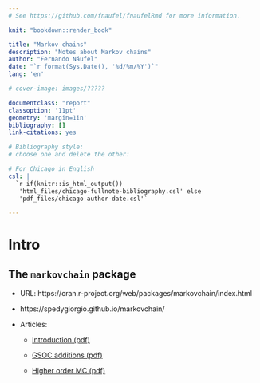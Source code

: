 ```yaml
--- 
# See https://github.com/fnaufel/fnaufelRmd for more information.

knit: "bookdown::render_book"

title: "Markov chains"
description: "Notes about Markov chains"
author: "Fernando Náufel"
date: "`r format(Sys.Date(), '%d/%m/%Y')`"
lang: 'en'

# cover-image: images/?????

documentclass: "report"
classoption: '11pt'
geometry: 'margin=1in'
bibliography: []
link-citations: yes

# Bibliography style: 
# choose one and delete the other:

# For Chicago in English
csl: |
  `r if(knitr::is_html_output())
   'html_files/chicago-fullnote-bibliography.csl' else
   'pdf_files/chicago-author-date.csl'`

---
```


# Intro {-}


## The `markovchain` package {-}

* URL: https://cran.r-project.org/web/packages/markovchain/index.html

* https://spedygiorgio.github.io/markovchain/

* Articles:

  * [Introduction (pdf)](https://cran.r-project.org/web/packages/markovchain/vignettes/an_introduction_to_markovchain_package.pdf)
  
  * [GSOC additions (pdf)](https://cran.r-project.org/web/packages/markovchain/vignettes/gsoc_2017_additions.pdf)
  
  * [Higher order MC (pdf) ](https://cran.r-project.org/web/packages/markovchain/vignettes/higher_order_markov_chains.pdf)


